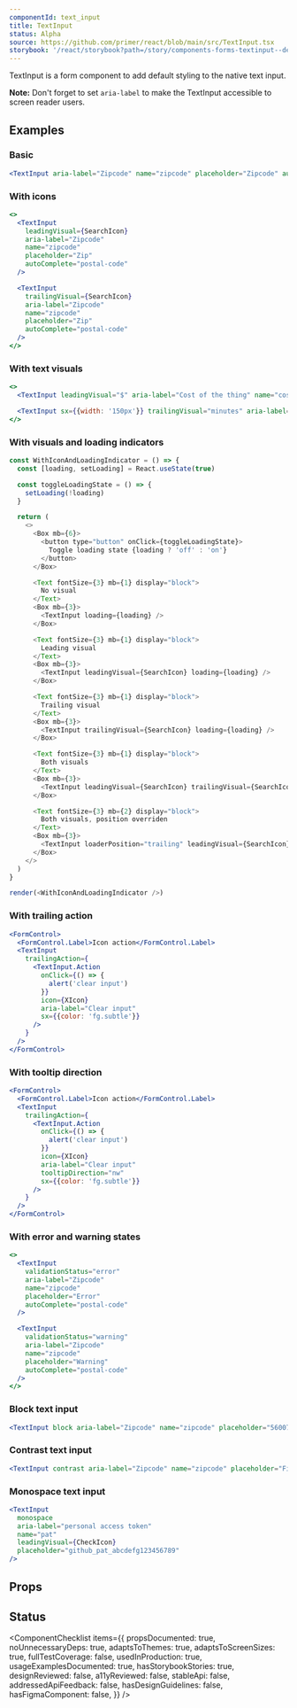 ```yaml
---
componentId: text_input
title: TextInput
status: Alpha
source: https://github.com/primer/react/blob/main/src/TextInput.tsx
storybook: '/react/storybook?path=/story/components-forms-textinput--default'
---
```



TextInput is a form component to add default styling to the native text input.

**Note:** Don't forget to set `aria-label` to make the TextInput accessible to screen reader users.

## Examples

### Basic

```jsx live
<TextInput aria-label="Zipcode" name="zipcode" placeholder="Zipcode" autoComplete="postal-code" />
```

### With icons

```jsx live
<>
  <TextInput
    leadingVisual={SearchIcon}
    aria-label="Zipcode"
    name="zipcode"
    placeholder="Zip"
    autoComplete="postal-code"
  />

  <TextInput
    trailingVisual={SearchIcon}
    aria-label="Zipcode"
    name="zipcode"
    placeholder="Zip"
    autoComplete="postal-code"
  />
</>
```

### With text visuals

```jsx live
<>
  <TextInput leadingVisual="$" aria-label="Cost of the thing" name="cost" placeholder="23.45" />

  <TextInput sx={{width: '150px'}} trailingVisual="minutes" aria-label="Time in minutes" name="time" placeholder="25" />
</>
```

### With visuals and loading indicators

```javascript live noinline
const WithIconAndLoadingIndicator = () => {
  const [loading, setLoading] = React.useState(true)

  const toggleLoadingState = () => {
    setLoading(!loading)
  }

  return (
    <>
      <Box mb={6}>
        <button type="button" onClick={toggleLoadingState}>
          Toggle loading state {loading ? 'off' : 'on'}
        </button>
      </Box>

      <Text fontSize={3} mb={1} display="block">
        No visual
      </Text>
      <Box mb={3}>
        <TextInput loading={loading} />
      </Box>

      <Text fontSize={3} mb={1} display="block">
        Leading visual
      </Text>
      <Box mb={3}>
        <TextInput leadingVisual={SearchIcon} loading={loading} />
      </Box>

      <Text fontSize={3} mb={1} display="block">
        Trailing visual
      </Text>
      <Box mb={3}>
        <TextInput trailingVisual={SearchIcon} loading={loading} />
      </Box>

      <Text fontSize={3} mb={1} display="block">
        Both visuals
      </Text>
      <Box mb={3}>
        <TextInput leadingVisual={SearchIcon} trailingVisual={SearchIcon} loading={loading} />
      </Box>

      <Text fontSize={3} mb={2} display="block">
        Both visuals, position overriden
      </Text>
      <Box mb={3}>
        <TextInput loaderPosition="trailing" leadingVisual={SearchIcon} trailingVisual={SearchIcon} loading={loading} />
      </Box>
    </>
  )
}

render(<WithIconAndLoadingIndicator />)
```

### With trailing action

```jsx live
<FormControl>
  <FormControl.Label>Icon action</FormControl.Label>
  <TextInput
    trailingAction={
      <TextInput.Action
        onClick={() => {
          alert('clear input')
        }}
        icon={XIcon}
        aria-label="Clear input"
        sx={{color: 'fg.subtle'}}
      />
    }
  />
</FormControl>
```

### With tooltip direction

```jsx live
<FormControl>
  <FormControl.Label>Icon action</FormControl.Label>
  <TextInput
    trailingAction={
      <TextInput.Action
        onClick={() => {
          alert('clear input')
        }}
        icon={XIcon}
        aria-label="Clear input"
        tooltipDirection="nw"
        sx={{color: 'fg.subtle'}}
      />
    }
  />
</FormControl>
```

### With error and warning states

```jsx live
<>
  <TextInput
    validationStatus="error"
    aria-label="Zipcode"
    name="zipcode"
    placeholder="Error"
    autoComplete="postal-code"
  />

  <TextInput
    validationStatus="warning"
    aria-label="Zipcode"
    name="zipcode"
    placeholder="Warning"
    autoComplete="postal-code"
  />
</>
```

### Block text input

```jsx live
<TextInput block aria-label="Zipcode" name="zipcode" placeholder="560076" autoComplete="postal-code" />
```

### Contrast text input

```jsx live
<TextInput contrast aria-label="Zipcode" name="zipcode" placeholder="Find user" autoComplete="postal-code" />
```

### Monospace text input

```jsx live
<TextInput
  monospace
  aria-label="personal access token"
  name="pat"
  leadingVisual={CheckIcon}
  placeholder="github_pat_abcdefg123456789"
/>
```

## Props

<ComponentProps data={data} />

## Status

<ComponentChecklist
  items={{
    propsDocumented: true,
    noUnnecessaryDeps: true,
    adaptsToThemes: true,
    adaptsToScreenSizes: true,
    fullTestCoverage: false,
    usedInProduction: true,
    usageExamplesDocumented: true,
    hasStorybookStories: true,
    designReviewed: false,
    a11yReviewed: false,
    stableApi: false,
    addressedApiFeedback: false,
    hasDesignGuidelines: false,
    hasFigmaComponent: false,
  }}
/>
